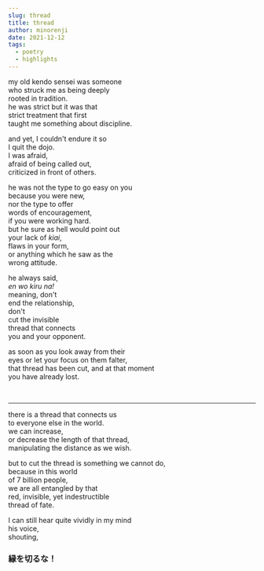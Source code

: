 ```yaml
---
slug: thread
title: thread
author: minorenji
date: 2021-12-12
tags:
  - poetry
  - highlights
---
```


my old kendo sensei was someone  
who struck me as being deeply  
rooted in tradition.  
he was strict but it was that  
strict treatment that first  
taught me something about discipline.  

and yet, I couldn't endure it so  
I quit the dojo.  
I was afraid,  
afraid of being called out,  
criticized in front of others.  

he was not the type to go easy on you  
because you were new,  
nor the type to offer  
words of encouragement,  
if you were working hard.  
but he sure as hell would point out  
your lack of *kiai*,  
flaws in your form,  
or anything which he saw as the  
wrong attitude.


he always said,  
*en wo kiru na!*  
meaning, don't  
end the relationship,  
don't  
cut the invisible  
thread that connects  
you and your opponent.

as soon as you look away from their  
eyes or let your focus on them falter,  
that thread has been cut, and at that moment  
you have already lost.

<br/>

---
there is a thread that connects us  
to everyone else in the world.  
we can increase,  
or decrease the length of that thread,  
manipulating the distance as we wish.  

but to cut the thread is something we cannot do,  
because in this world  
of 7 billion people,  
we are all entangled by that  
red, invisible, yet indestructible  
thread of fate.


I can still hear quite vividly in my mind  
his voice,  
shouting,  
### **縁を切るな！**
